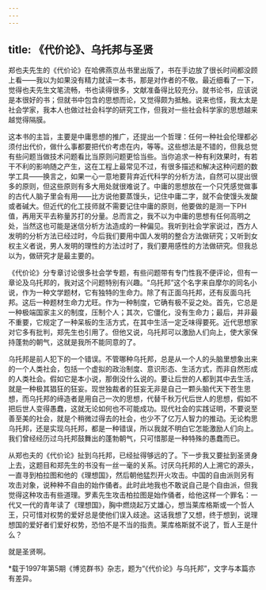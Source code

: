 ```yaml
---
---
---
```

title: 《代价论》、乌托邦与圣贤
---

郑也夫先生的《代价论》在哈佛燕京丛书里出版了，书在手边放了很长时间都没顾上看——我以为如果没有精力就读一本书，那是对作者的不敬。最近细看了一下，觉得也夫先生文笔流畅，书也读得很多，文献准备得比较充分。就书论书，应该说是本很好的书；但就书中包含的思想而论，又觉得颇为抵触。说来也怪，我太太是社会学家，我本人也做过社会科学的研究工作，但我对一些社会科学家的思想越来越觉得隔膜。

这本书的主旨，主要是中庸思想的推广，还提出一个哲理：任何一种社会伦理都必须付出代价，做什么事都要把代价考虑在内，等等。这些想法是不错的，但我总觉有些问题当做技术问题看比当原则问题更恰当些。当你追求一种有利效果时，有若干不利的影响随之产生，这在工程上最常见不过，有很多描述和解决这种问题的数学工具——换言之，如果一心一意地要背弃近代科学的分析方法，自然可以提出很多的原则，但这些原则有多大用处就很难说了。中庸的思想放在一个只凭感觉做事的古代人脑子里会有用——比方说他要蒸馒头，记住中庸二字，就不会使馒头发酸或者碱大。但近代的化工技师就不需要记住中庸的原则，他要做的是测一下PH值，再用天平去称量苏打的分量。总而言之，我不以为中庸的思想有任何高明之处，当然这也可能是迷信分析方法造成的一种偏见。我听到社会学家说过，西方人发明的分析方法已经过时，今后我们要用中国人发明的整合方法做研究；又听到女权主义者说，男人发明的理性的方法过时了，我们要用感性的方法做研究。但我总以为，做研究才是最主要的。

《代价论》分专章讨论很多社会学专题，有些问题带有专门性我不便评论，但有一章论及乌托邦的，我对这个问题特别有兴趣。“乌托邦”这个名字来自摩尔的同名小说，作为一种文学题材，它有独特的生命力。除了有正面乌托邦，还有反面乌托邦。这后一种题材生命力尤旺。作为一种制度，它确有极不妥之处。首先，它总是一种极端国家主义的制度，压制个人；其次，它僵化，没有生命力；最后，并非最不重要，它规定了一种呆板的生活方式，在其中生活一定乏味得要死。近代思想家对它多有批判，郑先生也引用了。但他又说，乌托邦可以激励人们向上，使大家保持蓬勃的朝气，这就是我所不能同意的了。

乌托邦是前人犯下的一个错误。不管哪种乌托邦，总是从一个人的头脑里想象出来的一个人类社会，包括一个虚拟的政治制度、意识形态、生活方式，而非自然形成的人类社会。假如它是本小说，那倒没什么说的。要让后世的人都到其中去生活，就是一种极其猖狂的狂妄。现世独裁者的狂妄无非是自己一颗头脑代天下苍生思想，而乌托邦的缔造者是用自己一次的思想，代替千秋万代后世人的思想，假如不把后世人变得愚蠢，这就无论如何也不可能成功。现代社会的实践证明，不要说至善至美的社会，就是个稍微过得去的社会，也少不了亿万人智力的推动。无论构思乌托邦，还是实现乌托邦，都是一种错误，所以我就不明白它怎能激励人们向上。我们曾经经历过乌托邦鼓舞出的蓬勃朝气，只可惜那是一种特殊的愚蠢而已。

从郑也夫的《代价论》扯到乌托邦，已经扯得够远的了。下一步我又要扯到圣贤身上去，这题目和郑先生的书没有一丝一毫的关系。讨厌乌托邦的人上溯它的源头，一直寻到柏拉图和他的《理想国》，然后朝他猛烈开火攻击。中国的自由派则另有攻击对象，说种种不自由的始作俑者。此时此地我也不敢说自己是个自由派，但我觉得这种攻击有些道理。罗素先生攻击柏拉图是始作俑者，给他这样一个罪名：一代又一代的青年读了《理想国》，胸中燃烧起万丈雄心，想当莱库格斯或一个哲人王，只可惜对权势的爱好总是使他们误入歧途。这话我想了又想，终于想到，说理想国的爱好者们爱好权势，恐怕不是不当的指责。莱库格斯就不说了，哲人王是什么？

就是圣贤啊。

*载于1997年第5期《博览群书》杂志，题为“《代价论》与乌托邦”，文字与本篇亦有差异。